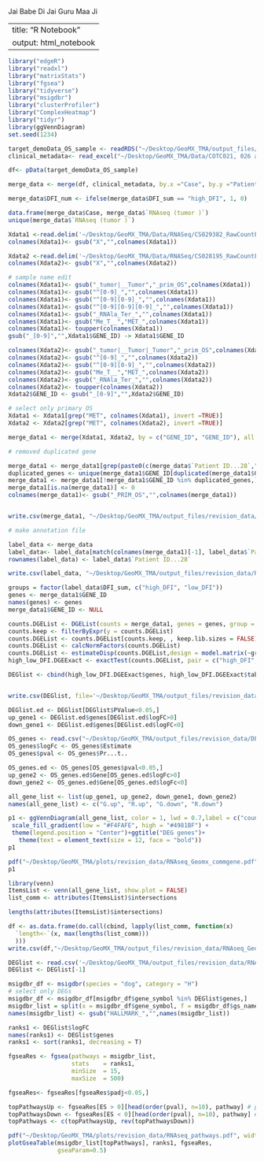 Jai Babe Di
Jai Guru Maa Ji

---
title: "R Notebook"
output: html_notebook
---

```r
library("edgeR")
library("readxl")
library("matrixStats")
library("fgsea")
library("tidyverse")
library("msigdbr")
library("clusterProfiler")
library("ComplexHeatmap")
library("tidyr")
library(ggVennDiagram)
set.seed(1234)
```


```r
target_demoData_OS_sample <- readRDS("~/Desktop/GeoMX_TMA/output_files/revision_data/01_normalized_OS_samples_filtered.RDS")
clinical_metadata<- read_excel("~/Desktop/GeoMX_TMA/Data/COTC021, 026 and 030 Demographics and NAS 11-26-24.xlsx", sheet = "COTC021 22")

df<- pData(target_demoData_OS_sample)

merge_data <- merge(df, clinical_metadata, by.x ="Case", by.y ="Patient ID...82", all.x =TRUE)

merge_data$DFI_num <- ifelse(merge_data$DFI_sum == "high_DFI", 1, 0)

```
```r
data.frame(merge_data$Case, merge_data$`RNAseq (tumor )`)
unique(merge_data$`RNAseq (tumor )`)
```

```r
Xdata1 <-read.delim('~/Desktop/GeoMX_TMA/Data/RNASeq/CS029382_RawCountFile_rsemgenes.txt',header=TRUE)#RNA Count Data 
colnames(Xdata1)<- gsub("X","",colnames(Xdata1))

Xdata2 <-read.delim('~/Desktop/GeoMX_TMA/Data/RNASeq/CS028195_RawCountFile_rsemgenes.txt',header=TRUE)#RNA Count Data 
colnames(Xdata2)<- gsub("X","",colnames(Xdata2))
```

```r
# sample name edit
colnames(Xdata1)<- gsub("_tumor|__Tumor","_prim_OS",colnames(Xdata1))
colnames(Xdata1)<- gsub("^[0-9]_","",colnames(Xdata1))
colnames(Xdata1)<- gsub("^[0-9][0-9]_","",colnames(Xdata1))
colnames(Xdata1)<- gsub("^[0-9][0-9][0-9]_","",colnames(Xdata1))
colnames(Xdata1)<- gsub("_RNAla_Ter_","",colnames(Xdata1))
colnames(Xdata1)<- gsub("Me_T__","MET_",colnames(Xdata1))
colnames(Xdata1)<- toupper(colnames(Xdata1))
gsub("_[0-9]","",Xdata1$GENE_ID) -> Xdata1$GENE_ID

colnames(Xdata2)<- gsub("_tumor|__Tumor|_Tumor","_prim_OS",colnames(Xdata2))
colnames(Xdata2)<- gsub("^[0-9]_","",colnames(Xdata2))
colnames(Xdata2)<- gsub("^[0-9][0-9]_","",colnames(Xdata2))
colnames(Xdata2)<- gsub("Me_T__","MET_",colnames(Xdata2))
colnames(Xdata2)<- gsub("_RNAla_Ter_","",colnames(Xdata2))
colnames(Xdata2)<- toupper(colnames(Xdata2))
Xdata2$GENE_ID <- gsub("_[0-9]","",Xdata2$GENE_ID) 

# select only primary OS
Xdata1 <- Xdata1[grep("MET", colnames(Xdata1), invert =TRUE)]
Xdata2 <- Xdata2[grep("MET", colnames(Xdata2), invert =TRUE)]

merge_data1 <- merge(Xdata1, Xdata2, by = c("GENE_ID", "GENE_ID"), all.x = T)

# removed duplicated gene

merge_data1 <- merge_data1[grep(paste0(c(merge_data$`Patient ID...28`,"GENE_ID"), collapse = "|" ), colnames(merge_data1))]
duplicated_genes <- unique(merge_data1$GENE_ID[duplicated(merge_data1$GENE_ID)])
merge_data1 <- merge_data1[!merge_data1$GENE_ID %in% duplicated_genes,]
merge_data1[is.na(merge_data1)] <- 0
colnames(merge_data1)<- gsub("_PRIM_OS","",colnames(merge_data1))


write.csv(merge_data1, "~/Desktop/GeoMX_TMA/output_files/revision_data/RNAseq_count_data.csv")
```

```r
# make annotation file

label_data <- merge_data
label_data<- label_data[match(colnames(merge_data1)[-1], label_data$`Patient ID...28`), ]
rownames(label_data) <- label_data$`Patient ID...28`

write.csv(label_data, "~/Desktop/GeoMX_TMA/output_files/revision_data/RNAseq_metadat_info.csv")

groups = factor(label_data$DFI_sum, c("high_DFI", "low_DFI"))
genes <- merge_data1$GENE_ID
names(genes) <- genes
merge_data1$GENE_ID <- NULL

counts.DGEList <- DGEList(counts = merge_data1, genes = genes, group = as.factor(groups))
counts.keep <- filterByExpr(y = counts.DGEList)
counts.DGEList <- counts.DGEList[counts.keep, , keep.lib.sizes = FALSE]
counts.DGEList <- calcNormFactors(counts.DGEList)
counts.DGEList <- estimateDisp(counts.DGEList,design = model.matrix(~groups))
high_low_DFI.DGEExact <- exactTest(counts.DGEList, pair = c("high_DFI","low_DFI"))

DEGlist <- cbind(high_low_DFI.DGEExact$genes, high_low_DFI.DGEExact$table)


write.csv(DEGlist, file='~/Desktop/GeoMX_TMA/output_files/revision_data/RNAseq_DEG_complete_list.csv')


```




```r
DEGlist.ed <- DEGlist[DEGlist$PValue<0.05,]
up_gene1 <- DEGlist.ed$genes[DEGlist.ed$logFC>0]
down_gene1 <- DEGlist.ed$genes[DEGlist.ed$logFC<0]

```

```r
OS_genes <- read.csv("~/Desktop/GeoMX_TMA/output_files/revision_data/DEG_OS_sample.csv",sep = ",") # if we select p<0.05 only two pathways came out
OS_genes$logFc <- OS_genes$Estimate 
OS_genes$pval <- OS_genes$Pr...t..

OS_genes.ed <- OS_genes[OS_genes$pval<0.05,]
up_gene2 <- OS_genes.ed$Gene[OS_genes.ed$logFc>0]
down_gene2 <- OS_genes.ed$Gene[OS_genes.ed$logFc<0]
```

```r
all_gene_list <- list(up_gene1, up_gene2, down_gene1, down_gene2)
names(all_gene_list) <- c("G.up", "R.up", "G.down", "R.down")

p1 <- ggVennDiagram(all_gene_list, color = 1, lwd = 0.7,label = c("count"),label_size = 14, set_size = 14) + 
 scale_fill_gradient(low = "#F4FAFE", high = "#4981BF") +
 theme(legend.position = "Center")+ggtitle("DEG genes")+
   theme(text = element_text(size = 12, face = "bold"))
p1

pdf("~/Desktop/GeoMX_TMA/plots/revision_data/RNAseq_Geomx_commgene.pdf", width = 16, height = 16)
p1
```


```r
library(venn)
ItemsList <- venn(all_gene_list, show.plot = FALSE)
list_comm <- attributes(ItemsList)$intersections

lengths(attributes(ItemsList)$intersections)

df <- as.data.frame(do.call(cbind, lapply(list_comm, function(x) 
  `length<-`(x, max(lengths(list_comm)))
  )))
write.csv(df,"~/Desktop/GeoMX_TMA/output_files/revision_data/RNAseq_Geomx_commgene.csv")
```
```r
DEGlist <- read.csv('~/Desktop/GeoMX_TMA/output_files/revision_data/RNAseq_DEG_complete_list.csv')
DEGlist <- DEGlist[-1]
```

```r
msigdbr_df <- msigdbr(species = "dog", category = "H")
# select only DEGs 
msigdbr_df <- msigdbr_df[msigdbr_df$gene_symbol %in% DEGlist$genes,]
msigdbr_list = split(x = msigdbr_df$gene_symbol, f = msigdbr_df$gs_name)
names(msigdbr_list) <- gsub("HALLMARK_","",names(msigdbr_list))

ranks1 <- DEGlist$logFC
names(ranks1) <- DEGlist$genes
ranks1 <- sort(ranks1, decreasing = T)
```

```r
fgseaRes <- fgsea(pathways = msigdbr_list, 
                  stats    = ranks1,
                  minSize  = 15,
                  maxSize  = 500)

fgseaRes<- fgseaRes[fgseaRes$padj<0.05,]
```

```r
topPathwaysUp <- fgseaRes[ES > 0][head(order(pval), n=10), pathway] # pathways up in low DFI 
topPathwaysDown <- fgseaRes[ES < 0][head(order(pval), n=10), pathway] # pathways down in low DFI 
topPathways <- c(topPathwaysUp, rev(topPathwaysDown))

pdf("~/Desktop/GeoMX_TMA/plots/revision_data/RNAseq_pathways.pdf", width = 10, height = 4, bg = "white")
plotGseaTable(msigdbr_list[topPathways], ranks1, fgseaRes, 
              gseaParam=0.5)
```


